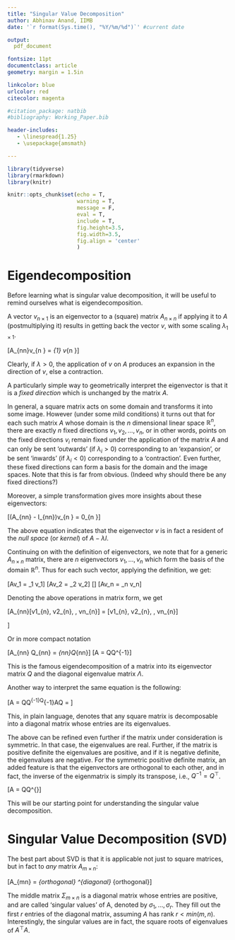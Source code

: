 ```yaml
---
title: "Singular Value Decomposition"
author: Abhinav Anand, IIMB
date: '`r format(Sys.time(), "%Y/%m/%d")`' #current date

output:
  pdf_document

fontsize: 11pt
documentclass: article
geometry: margin = 1.5in

linkcolor: blue
urlcolor: red
citecolor: magenta

#citation_package: natbib
#bibliography: Working_Paper.bib

header-includes:
   - \linespread{1.25}
   - \usepackage{amsmath}

---
```



```r

library(tidyverse)
library(rmarkdown)
library(knitr)

knitr::opts_chunk$set(echo = T, 
                      warning = T, 
                      message = F, 
                      eval = T, 
                      include = T,
                      fig.height=3.5, 
                      fig.width=3.5,
                      fig.align = 'center'
                      )
```

# Eigendecomposition

Before learning what is singular value decomposition, it will be useful to remind ourselves
what is eigendecomposition.

A vector $v_{n\times 1}$ is an eigenvector to a (square) matrix $A_{n\times n}$ if 
applying it to $A$ (postmultiplying it) results in getting back the vector $v$, with 
some scaling $\lambda_{1\times 1}$. 

\[A_{n\times n}v_{n \times 1} = \lambda_{1\times 1} v_{n \times 1}\]

Clearly, if $\lambda > 0$, the application of $v$ on $A$ produces an expansion 
in the direction of $v$, else a contraction.

A particularly simple way to geometrically interpret the eigenvector is that
it is a *fixed direction* which is unchanged by the matrix $A$. 


In general, a square matrix acts on some domain and transforms it into some 
image. However (under some mild conditions) it turns out that for each such matrix $A$
whose domain is the $n$ dimensional linear space $\mathbb{R}^n$, there are exactly
$n$ fixed directions $v_1, v_2, \hdots, v_n$, or in other words, points on the 
fixed directions $v_i$ remain fixed under the application of the matrix $A$ and can 
only be sent 'outwards' (if $\lambda_i > 0$) corresponding to an 'expansion', or
be sent 'inwards' (if $\lambda_i < 0$) corresponding to a 'contraction'. Even further,
these fixed directions can form a basis for the domain and the image spaces. Note 
that this is far from obvious. (Indeed why should there be any fixed directions?)

Moreover, a simple transformation gives more insights about these eigenvectors:

\[(A_{n\times n} - \lambda I_{n\times n})v_{n \times 1} = 0_{n \times 1}\]

The above equation indicates that the eigenvector $v$ is in fact a resident of
the *null space* (or *kernel*) of $A - \lambda I$.

Continuing on with the definition of eigenvectors, we note that for a generic 
$A_{n \times n}$ matrix, there are $n$ eigenvectors $v_1, \hdots, v_n$ which 
form the basis of the domain $\mathbb{R}^n$. Thus for each such vector, applying 
the definition, we get:

\[Av_1 = \lambda_1 v_1\]
\[Av_2 = \lambda_2 v_2\]
\[\vdots\]
\[Av_n = \lambda_n v_n\]

Denoting the above operations in matrix form, we get

\[A_{n\times n}[v1_{n\times 1}, v2_{n\times 1}, \hdots, vn_{n\times 1}] = 
[v1_{n\times 1}, v2_{n\times 1}, \hdots, vn_{n\times 1}] 
\begin{bmatrix} \lambda_{1} & & \\ & \ddots & \\ & & \lambda_{n} \end{bmatrix}\]

Or in more compact notation

\[A_{n\times n} Q_{n\times n} = \Lambda_{n\times n}Q_{n\times n}\]
\[A = Q\Lambda Q^{-1}\]

This is the famous eigendecomposition of a matrix into its eigenvector matrix $Q$
and the diagonal eigenvalue matrix $\Lambda$.

Another way to interpret the same equation is the following:

\[\because A = Q\Lambda Q^{-1}\Rightarrow Q^{-1}AQ = \Lambda\]

This, in plain language, denotes that any square matrix is decomposable into
a diagonal matrix whose entries are its eigenvalues.

The above can be refined even further if the matrix under consideration is 
symmetric. In that case, the eigenvalues are real. Further, if the matrix is 
positive definite the eigenvalues are positive, and if it is negative definite,
the eigenvalues are negative. For the symmetric positive definite matrix, an 
added feature is that the eigenvectors are orthogonal to each other, and in fact,
the inverse of the eigenmatrix is simply its transpose, i.e., $Q^{-1} = Q^{\top}$.

\[A = Q\Lambda Q^{\top}\]

This will be our starting point for understanding the singular value decomposition.

# Singular Value Decomposition (SVD)

The best part about SVD is that it is applicable not just to square matrices,
but in fact to *any* matrix $A_{m\times n}$:

\[A_{m\times n} = \underbrace{U_{m\times m}}_{orthogonal} 
\overbrace{\Sigma_{m\times n}}^{diagonal} \underbrace{V^{\top}_{n\times n}}_{orthogonal}\]

The middle matrix $\Sigma_{m \times n}$ is a diagonal matrix whose entries
are positive, and are called 'singular values' of A, denoted by 
$\sigma_1, \hdots, \sigma_r$. They fill out the first $r$ entries of the diagonal 
matrix, assuming $A$ has rank $r < min(m, n)$. Interestingly, the singular values
are in fact, the square roots of eigenvalues of $A^{\top}A$.


